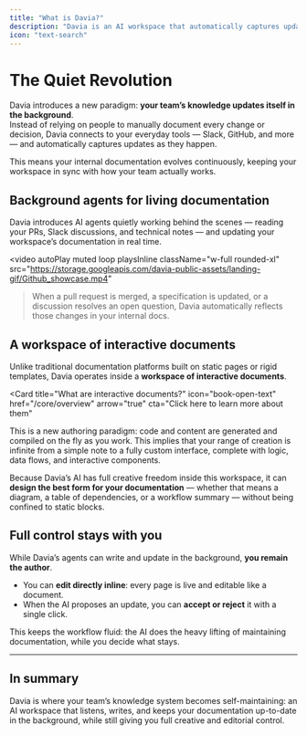 ```yaml
---
title: "What is Davia?"
description: "Davia is an AI workspace that automatically captures updates from your team, keeping your knowledge system accurate and up-to-date."
icon: "text-search"
---
```


# The Quiet Revolution

Davia introduces a new paradigm: **your team’s knowledge updates itself in the background**.  
Instead of relying on people to manually document every change or decision, Davia connects to your everyday tools — Slack, GitHub, and more — and automatically captures updates as they happen.

<Tip>
  This means your internal documentation evolves continuously, keeping your
  workspace in sync with how your team actually works.
</Tip>

## Background agents for living documentation

Davia introduces AI agents quietly working behind the scenes — reading your PRs, Slack discussions, and technical notes — and updating your workspace’s documentation in real time.

<video
  autoPlay
  muted
  loop
  playsInline
  className="w-full rounded-xl"
  src="https://storage.googleapis.com/davia-public-assets/landing-gif/Github_showcase.mp4"
></video>

> When a pull request is merged, a specification is updated, or a discussion resolves an open question, Davia automatically reflects those changes in your internal docs.

## A workspace of interactive documents

Unlike traditional documentation platforms built on static pages or rigid templates, Davia operates inside a **workspace of interactive documents**.

<Card
  title="What are interactive documents?"
  icon="book-open-text"
  href="/core/overview"
  arrow="true"
  cta="Click here to learn more about them"
>
  This is a new authoring paradigm: code and content are generated and compiled
  on the fly as you work. This implies that your range of creation is infinite
  from a simple note to a fully custom interface, complete with logic, data
  flows, and interactive components.
</Card>

Because Davia’s AI has full creative freedom inside this workspace, it can **design the best form for your documentation** — whether that means a diagram, a table of dependencies, or a workflow summary — without being confined to static blocks.

## Full control stays with you

While Davia’s agents can write and update in the background, **you remain the author**.

- You can **edit directly inline**: every page is live and editable like a document.
- When the AI proposes an update, you can **accept or reject** it with a single click.

This keeps the workflow fluid: the AI does the heavy lifting of maintaining documentation, while you decide what stays.

---

## In summary

Davia is where your team’s knowledge system becomes self-maintaining: an AI workspace that listens, writes, and keeps your documentation up-to-date in the background, while still giving you full creative and editorial control.
